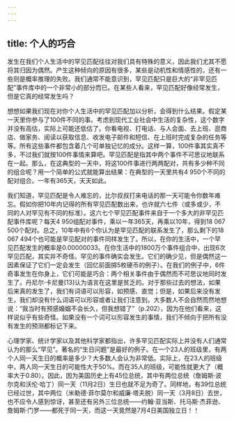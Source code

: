 ```yaml
---
---
---
```

title: 个人的巧合
---




发生在我们个人生活中的罕见匹配往往对我们具有特殊的意义，因此我们尤其不愿将其归因为偶然。产生这种倾向的原因有很多，某些是动机性和情感性的，还有一些则是概率推理的失败。我们通常不能意识到，罕见匹配只是巨大的“非罕见匹配”事件库中的一个非常小的部分而已。在某些人看来，罕见匹配好像经常发生，但是它真的经常发生吗？

想想如果我们现在对你个人生活中的罕见匹配加以分析，会得到什么结果。假定某一天里你参与了100件不同的事。考虑到现代工业社会中生活的复杂性，这个数字并没有高估，实际上可能还低估了。你看电视、打电话、与人会面、去上班、逛商店、做家务、阅读以获取信息、收发电子邮件和短信、在上班时完成复杂的任务等等。所有这些事件都包含着几个可单独记忆的成分。这样一算，100件事其实真不多，不过我们就按100件事情来算吧。罕见匹配是指其中两个事件不可思议地联系在一起。那么，在这典型的一天中，将这100件事进行两两配对，共有多少种不同的组合呢？用一个简单的公式就能算出结果：在典型的一天里共有4 950个不同的配对组合。一年有365天，天天如此。

我们知道，罕见匹配是令人难忘的，比尔叔叔打来电话的那一天可能令你数年难忘。假如你把10年内记得的所有罕见匹配数出来，也许就六七件（或多或少，不同的人对罕见有不同的标准）。这六七个罕见匹配事件来自于一个多大的非罕见匹配事件库呢？每天4 950组配对事件，乘以一年365天，再乘以10年，得到18 067 500个配对。总之，10年中有6个你认为是罕见匹配的联系发生了，那么剩下的18 067 494个也可能是罕见配对的事件同样发生了。所以，在你的生活中，一个罕见匹配发生的概率是0.00000033。在你生活中的1800万个事件组合中，出现6次罕见匹配，其实并不奇怪。罕见的事件确实会发生。它们的确少见，但是偶然这一因素保证了它们一定会发生（回忆前面掷5枚硬币的例子）。在我们的例子中，6件奇事发生在你身上，它们可能是巧合：两个相关事件由于偶然而不可思议地同时发生了。丹尼尔·卡尼曼[13]认为语言在这里是贫乏的。对于那些过去的想法，如果后来真的发生了，我们有词语可以形容，如预感、直觉；但是，如果后来没有发生，我们却没有什么词语可以形容或者让我们注意到。大多数人不会自然而然地想说：“我当时有预感婚姻不会长久，但我想错了”（p.202），因为在他们看来，这样说似乎有些奇怪。如果没有一个词可以形容发生的事情，我们不倾向于把所有没有发生的预测都标记下来。

心理学家、统计学家以及其他科学家都指出，许多罕见匹配实际上并没有人们通常认为的那么“罕见”。著名的“生日问题”是最好的例子。在一个23人的班级里，有两个人同一天生日的概率是多少？大多数人会认为非常低。实际上，在23人的班级中，两人同一天生日的可能性大于50%。而在35人的班级，可能性就更大了（概率大于0.80）。因此，因为美国历史上有45位总统，其中有两位总统（詹姆斯·波尔克和沃伦·哈丁）同一天（11月2日）生日也就不足为奇了。同样地，有39位总统已经过世，其中两位（米勒德·菲尔莫尔和威廉·塔夫脱）同一天（3月8日）去世，也不应令人感到惊讶，甚至还有另外三位总统——约翰·亚当斯、托马斯·杰菲逊、詹姆斯·门罗——都死于同一天，而这一天竟然是7月4日美国独立日！！